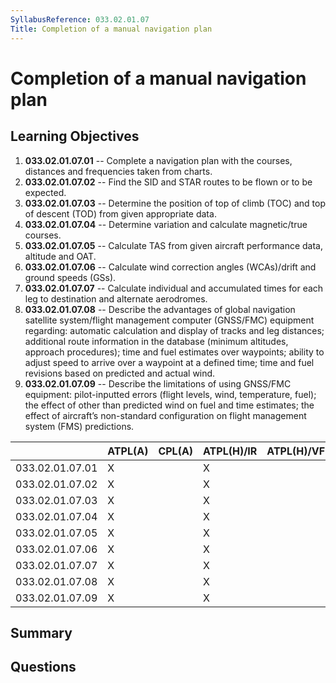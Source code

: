 ```yaml
---
SyllabusReference: 033.02.01.07
Title: Completion of a manual navigation plan
---
```


# Completion of a manual navigation plan

## Learning Objectives

1.  **033.02.01.07.01** -- Complete a navigation plan with the courses, distances
    and frequencies taken from charts.
2.  **033.02.01.07.02** -- Find the SID and STAR routes to be flown or to be
    expected.
3.  **033.02.01.07.03** -- Determine the position of top of climb (TOC) and top
    of descent (TOD) from given appropriate data.
4.  **033.02.01.07.04** -- Determine variation and calculate magnetic/true
    courses.
5.  **033.02.01.07.05** -- Calculate TAS from given aircraft performance data,
    altitude and OAT.
6.  **033.02.01.07.06** -- Calculate wind correction angles (WCAs)/drift and
    ground speeds (GSs).
7.  **033.02.01.07.07** -- Calculate individual and accumulated times for each
    leg to destination and alternate aerodromes.
8.  **033.02.01.07.08** -- Describe the advantages of global navigation satellite
    system/flight management computer (GNSS/FMC) equipment regarding: automatic
    calculation and display of tracks and leg distances; additional route
    information in the database (minimum altitudes, approach procedures); time
    and fuel estimates over waypoints; ability to adjust speed to arrive over a
    waypoint at a defined time; time and fuel revisions based on predicted and
    actual wind.
9.  **033.02.01.07.09** -- Describe the limitations of using GNSS/FMC equipment:
    pilot-inputted errors (flight levels, wind, temperature, fuel); the effect of
    other than predicted wind on fuel and time estimates; the effect of
    aircraftʼs non-standard configuration on flight management system (FMS)
    predictions.

|                 | ATPL(A) | CPL(A) | ATPL(H)/IR | ATPL(H)/VFR | CPL(H) | IR | CBIR(A) |
| --------------- | ------- | ------ | ---------- | ----------- | ------ | -- | ------- |
| 033.02.01.07.01 | X       |        | X          |             |        | X  | X       |
| 033.02.01.07.02 | X       |        | X          |             |        | X  | X       |
| 033.02.01.07.03 | X       |        | X          |             |        | X  | X       |
| 033.02.01.07.04 | X       |        | X          |             |        | X  | X       |
| 033.02.01.07.05 | X       |        | X          |             |        | X  | X       |
| 033.02.01.07.06 | X       |        | X          |             |        | X  | X       |
| 033.02.01.07.07 | X       |        | X          |             |        | X  | X       |
| 033.02.01.07.08 | X       |        | X          |             |        | X  | X       |
| 033.02.01.07.09 | X       |        | X          |             |        | X  | X       |

## Summary

## Questions
